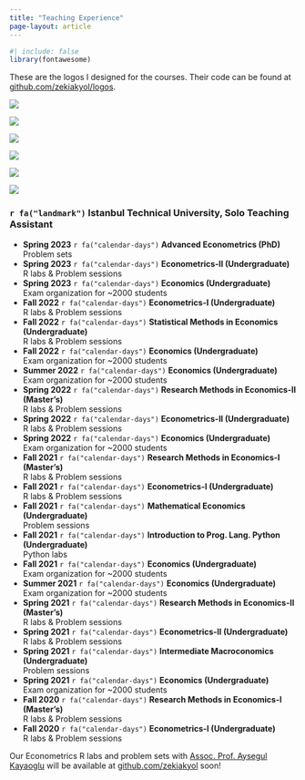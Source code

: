 ```yaml
---
title: "Teaching Experience"
page-layout: article
---
```


```r
#| include: false
library(fontawesome)
```

These are the logos I designed for the courses. Their code can be found at [github.com/zekiakyol/logos](https://github.com/zekiakyol/logos){target="_blank"}.

::: {layout-ncol=3}
![](logos_png/econometrics_logo.png)

![](logos_png/research_methods_in_economics_logo.png)

![](logos_png/statistical_methods_in_economics_logo.png)

![](logos_png/mlreadings_logo.png)

![](logos_png/mathematical_economics_logo.png)

![](logos_png/advanced_econometrics_logo.png)
:::

### `r fa("landmark")`  **Istanbul Technical University, Solo Teaching Assistant**

- **Spring 2023** `r fa("calendar-days")` **Advanced Econometrics (PhD)** <br>
  Problem sets <br>
- **Spring 2023** `r fa("calendar-days")` **Econometrics-II (Undergraduate)** <br>
  R labs & Problem sessions <br>
- **Spring 2023** `r fa("calendar-days")` **Economics (Undergraduate)** <br>
  Exam organization for ~2000 students <br>
- **Fall 2022** `r fa("calendar-days")` **Econometrics-I (Undergraduate)** <br>
  R labs & Problem sessions <br>
- **Fall 2022** `r fa("calendar-days")` **Statistical Methods in Economics (Undergraduate)** <br>
  R labs & Problem sessions <br>
- **Fall 2022** `r fa("calendar-days")` **Economics (Undergraduate)** <br>
  Exam organization for ~2000 students <br>
- **Summer 2022** `r fa("calendar-days")` **Economics (Undergraduate)** <br>
  Exam organization for ~2000 students <br>
- **Spring 2022** `r fa("calendar-days")` **Research Methods in Economics-II (Master's)** <br>
  R labs & Problem sessions <br>
- **Spring 2022** `r fa("calendar-days")` **Econometrics-II (Undergraduate)** <br>
  R labs & Problem sessions <br>
- **Spring 2022** `r fa("calendar-days")` **Economics (Undergraduate)** <br>
  Exam organization for ~2000 students <br>
- **Fall 2021** `r fa("calendar-days")` **Research Methods in Economics-I (Master's)** <br>
  R labs & Problem sessions <br>
- **Fall 2021** `r fa("calendar-days")` **Econometrics-I (Undergraduate)** <br>
  R labs & Problem sessions <br>
- **Fall 2021** `r fa("calendar-days")` **Mathematical Economics (Undergraduate)** <br>
  Problem sessions <br>
- **Fall 2021** `r fa("calendar-days")` **Introduction to Prog. Lang. Python (Undergraduate)** <br>
  Python labs <br>
- **Fall 2021** `r fa("calendar-days")` **Economics (Undergraduate)** <br>
  Exam organization for ~2000 students <br>
- **Summer 2021** `r fa("calendar-days")` **Economics (Undergraduate)** <br>
  Exam organization for ~2000 students <br>
- **Spring 2021** `r fa("calendar-days")` **Research Methods in Economics-II (Master's)** <br>
  R labs & Problem sessions <br>
- **Spring 2021** `r fa("calendar-days")` **Econometrics-II (Undergraduate)** <br>
  R labs & Problem sessions <br>
- **Spring 2021** `r fa("calendar-days")` **Intermediate Macroconomics (Undergraduate)** <br>
  Problem sessions <br>
- **Spring 2021** `r fa("calendar-days")` **Economics (Undergraduate)** <br>
  Exam organization for ~2000 students <br>
- **Fall 2020** `r fa("calendar-days")` **Research Methods in Economics-I (Master's)** <br>
  R labs & Problem sessions <br>
- **Fall 2020** `r fa("calendar-days")` **Econometrics-I (Undergraduate)** <br>
  R labs & Problem sessions <br>

Our Econometrics R labs and problem sets with [Assoc. Prof. Aysegul Kayaoglu](https://sites.google.com/view/aysegulkayaoglu){target="_blank"} will be available at [github.com/zekiakyol](https://github.com/zekiakyol){target="_blank"} soon!